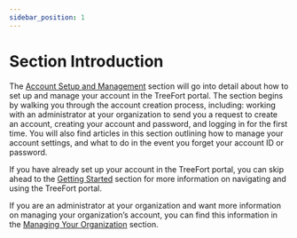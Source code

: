 ```yaml
---
sidebar_position: 1
---
```


# Section Introduction

The [Account Setup and Management](./account-setup-and-management/section-introduction/) section will go into detail about how to set up and manage your account in the TreeFort portal. The section begins by walking you through the account creation process, including: working with an administrator at your organization to send you a request to create an account, creating your account and password, and logging in for the first time. You will also find articles in this section outlining how to manage your account settings, and what to do in the event you forget your account ID or password.

If you have already set up your account in the TreeFort portal, you can skip ahead to the [Getting Started](../getting-started/section-introduction/) section for more information on navigating and using the TreeFort portal.

If you are an administrator at your organization and want more information on managing your organization’s account, you can find this information in the [Managing Your Organization](../managing-your-organization/section-introduction/) section.